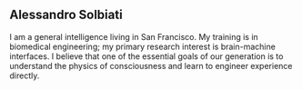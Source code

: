 ## Alessandro Solbiati

I am a general intelligence living in San Francisco. My training is in biomedical engineering; my primary research interest is brain-machine interfaces. I believe that one of the essential goals of our generation is to understand the physics of consciousness and learn to engineer experience directly.
